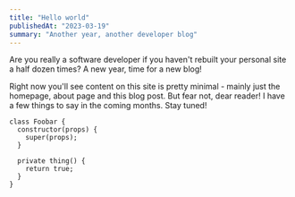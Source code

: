 ```yaml
---
title: "Hello world"
publishedAt: "2023-03-19"
summary: "Another year, another developer blog"
---
```


Are you really a software developer if you haven't rebuilt your personal site a
half dozen times? A new year, time for a new blog!

<StaticTweet id="1637594940858351616" />

Right now you'll see content on this site is pretty minimal - mainly just the
homepage, about page and this blog post. But fear not, dear reader! I have a few
things to say in the coming months. Stay tuned!

```tsx
class Foobar {
  constructor(props) {
    super(props);
  }

  private thing() {
    return true;
  }
}
```
